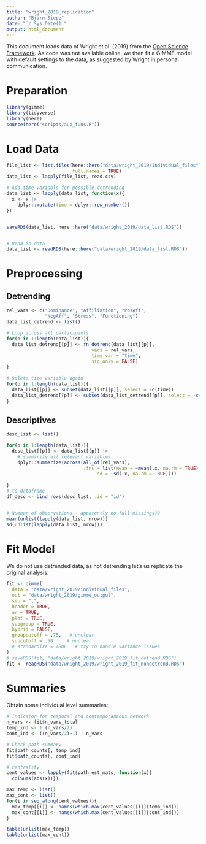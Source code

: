 ```yaml
---
title: "wright_2019_replication"
author: "Björn Siepe"
date: "`r Sys.Date()`"
output: html_document
---
```


This document loads data of Wright et al. (2019) from the [Open Science Framework](https://osf.io/95hyr/).
As code was not available online, we then fit a GIMME model with default settings to the data, as suggested by Wright in personal communication.

# Preparation
```r
library(gimme)
library(tidyverse)
library(here)
source(here("scripts/aux_funs.R"))

```


# Load Data

```r
file_list <- list.files(here::here("data/wright_2019/individual_files"), 
                        full.names = TRUE)
data_list <- lapply(file_list, read.csv)

# Add time variable for possible detrending
data_list <- lapply(data_list, function(x){
  x <- x |> 
    dplyr::mutate(time = dplyr::row_number())
})


saveRDS(data_list, here::here("data/wright_2019/data_list.RDS"))


# Read in data
data_list <- readRDS(here::here("data/wright_2019/data_list.RDS"))

```



# Preprocessing

## Detrending
```r
rel_vars <- c("Dominance", "Affiliation", "PosAff",
              "NegAff", "Stress", "Functioning")
data_list_detrend <- list()

# Loop across all participants
for(p in 1:length(data_list)){
  data_list_detrend[[p]] <- fn_detrend(data_list[[p]],
                               vars = rel_vars, 
                               time_var = "time", 
                               sig_only = FALSE)
}

# Delete time variable again
for(p in 1:length(data_list)){
  data_list[[p]] <- subset(data_list[[p]], select = -c(time))
  data_list_detrend[[p]] <- subset(data_list_detrend[[p]], select = -c(time))
}


```


## Descriptives

```r
desc_list <- list()

for(p in 1:length(data_list)){
  desc_list[[p]] <- data_list[[p]] |> 
    # summarize all relevant variables
    dplyr::summarize(across(all_of(rel_vars),
                            .fns = list(mean = ~mean(.x, na.rm = TRUE), 
                                 sd = ~sd(.x, na.rm = TRUE))))
  
}
# to dataframe
df_desc <- bind_rows(desc_list, .id = "id")


# Number of observations - apparently no full missings??
mean(unlist(lapply(data_list, nrow)))
sd(unlist(lapply(data_list, nrow)))

```




# Fit Model
We do not use detrended data, as not detrending let's us replicate the original analysis. 

```r
fit <- gimme(
  data = "data/wright_2019/individual_files",
  out = "data/wright_2019/gimme_output",
  sep = ",",
  header = TRUE,
  ar = TRUE,           
  plot = TRUE,         
  subgroup = TRUE,     
  hybrid = FALSE,      
  groupcutoff = .75,   # unclear
  subcutoff = .50     # unclear
  # standardize = TRUE   # try to handle variance issues
)
# saveRDS(fit, "data/wright_2019/wright_2019_fit_detrend.RDS")
fit <- readRDS("data/wright_2019/wright_2019_fit_nondetrend.RDS")

```



# Summaries
Obtain some individual level summaries: 
```r
# Indicator for temporal and contemporaneous network
n_vars <- fit$n_vars_total
temp_ind <- 1:(n_vars/2)
cont_ind <- ((n_vars/2)+1) : n_vars

# Check path summary
fit$path_counts[, temp_ind]
fit$path_counts[, cont_ind]

# centrality
cent_values <- lapply(fit$path_est_mats, function(x){
  colSums(abs(x))})

max_temp <- list()
max_cont <- list()
for(i in seq_along(cent_values)){
  max_temp[[i]] <- names(which.max(cent_values[[i]][temp_ind]))
  max_cont[[i]] <- names(which.max(cent_values[[i]][cont_ind]))
}

table(unlist(max_temp))
table(unlist(max_cont))

```





